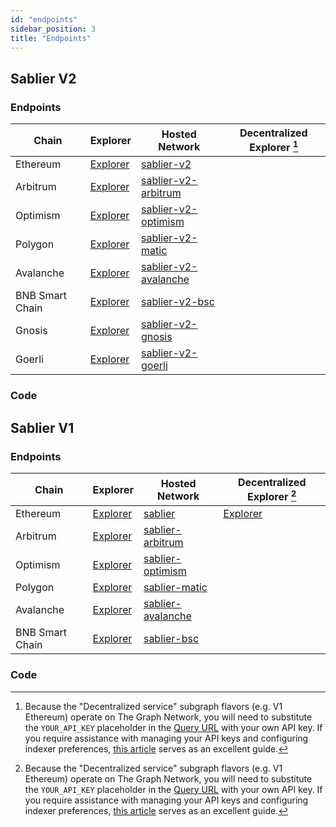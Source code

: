 ```yaml
---
id: "endpoints"
sidebar_position: 3
title: "Endpoints"
---
```



## Sablier V2

### Endpoints

| Chain           | Explorer                          | Hosted Network                                | Decentralized Explorer [^1] |
| --------------- | --------------------------------- | --------------------------------------------- | --------------------------- |
| Ethereum        | [Explorer][v2-explorer-ethereum]  | [sablier-v2][v2-endpoint-ethereum]            |                             |
| Arbitrum        | [Explorer][v2-explorer-arbitrum]  | [sablier-v2-arbitrum][v2-endpoint-arbitrum]   |                             |
| Optimism        | [Explorer][v2-explorer-optimism]  | [sablier-v2-optimism][v2-endpoint-optimism]   |                             |
| Polygon         | [Explorer][v2-explorer-polygon]   | [sablier-v2-matic][v2-endpoint-polygon]       |                             |
| Avalanche       | [Explorer][v2-explorer-avalanche] | [sablier-v2-avalanche][v2-endpoint-avalanche] |                             |
| BNB Smart Chain | [Explorer][v2-explorer-bsc]       | [sablier-v2-bsc][v2-endpoint-bsc]             |                             |
| Gnosis          | [Explorer][v2-explorer-gnosis]    | [sablier-v2-gnosis][v2-endpoint-gnosis]       |                             |
| Goerli          | [Explorer][v2-explorer-goerli]    | [sablier-v2-goerli][v2-endpoint-goerli]       |                             |

[v2-endpoint-arbitrum]: https://api.thegraph.com/subgraphs/name/sablier-labs/sablier-v2-arbitrum
[v2-endpoint-avalanche]: https://api.thegraph.com/subgraphs/name/sablier-labs/sablier-v2-avalanche
[v2-endpoint-bsc]: https://api.thegraph.com/subgraphs/name/sablier-labs/sablier-v2-bsc
[v2-endpoint-ethereum]: https://api.thegraph.com/subgraphs/name/sablier-labs/sablier-v2
[v2-endpoint-optimism]: https://api.thegraph.com/subgraphs/name/sablier-labs/sablier-v2-optimism
[v2-endpoint-polygon]: https://api.thegraph.com/subgraphs/name/sablier-labs/sablier-v2-polygon
[v2-endpoint-gnosis]: https://api.thegraph.com/subgraphs/name/sablier-labs/sablier-v2-gnosis
[v2-endpoint-goerli]: https://api.thegraph.com/subgraphs/name/sablier-labs/sablier-v2-goerli
[v2-explorer-arbitrum]: https://thegraph.com/hosted-service/subgraph/sablier-labs/sablier-v2-arbitrum
[v2-explorer-avalanche]: https://thegraph.com/hosted-service/subgraph/sablier-labs/sablier-v2-avalanche
[v2-explorer-bsc]: https://thegraph.com/hosted-service/subgraph/sablier-labs/sablier-v2-bsc
[v2-explorer-ethereum]: https://thegraph.com/hosted-service/subgraph/sablier-labs/sablier-v2
[v2-explorer-optimism]: https://thegraph.com/hosted-service/subgraph/sablier-labs/sablier-v2-optimism
[v2-explorer-polygon]: https://thegraph.com/hosted-service/subgraph/sablier-labs/sablier-v2-polygon
[v2-explorer-gnosis]: https://thegraph.com/hosted-service/subgraph/sablier-labs/sablier-v2-gnosis
[v2-explorer-goerli]: https://thegraph.com/hosted-service/subgraph/sablier-labs/sablier-v2-goerli

### Code

<LinkPreview
  href="https://github.com/sablier-labs/v2-subgraphs"
  icon="github"
  subtitle="GitHub"
  title="Github - sablier-labs/v2-subgraphs: Sablier V2 Subgraphs"
/>

## Sablier V1

### Endpoints

| Chain           | Explorer                          | Hosted Network                             | Decentralized Explorer [^1]        |
| --------------- | --------------------------------- | ------------------------------------------ | ---------------------------------- |
| Ethereum        | [Explorer][v1-explorer-ethereum]  | [sablier][v1-endpoint-ethereum]            | [Explorer][v1-explorer-ethereum-d] |
| Arbitrum        | [Explorer][v1-explorer-arbitrum]  | [sablier-arbitrum][v1-endpoint-arbitrum]   |                                    |
| Optimism        | [Explorer][v1-explorer-optimism]  | [sablier-optimism][v1-endpoint-optimism]   |                                    |
| Polygon         | [Explorer][v1-explorer-polygon]   | [sablier-matic][v1-endpoint-polygon]       |                                    |
| Avalanche       | [Explorer][v1-explorer-avalanche] | [sablier-avalanche][v1-endpoint-avalanche] |                                    |
| BNB Smart Chain | [Explorer][v1-explorer-bsc]       | [sablier-bsc][v1-endpoint-bsc]             |                                    |

[v1-endpoint-arbitrum]: https://api.thegraph.com/subgraphs/name/sablier-labs/sablier-arbitrum
[v1-endpoint-avalanche]: https://api.thegraph.com/subgraphs/name/sablier-labs/sablier-avalanche
[v1-endpoint-bsc]: https://api.thegraph.com/subgraphs/name/sablier-labs/sablier-bsc
[v1-endpoint-ethereum]: https://api.thegraph.com/subgraphs/name/sablier-labs/sablier
[v1-endpoint-optimism]: https://api.thegraph.com/subgraphs/name/sablier-labs/sablier-optimism
[v1-endpoint-polygon]: https://api.thegraph.com/subgraphs/name/sablier-labs/sablier-matic
[v1-explorer-arbitrum]: https://thegraph.com/hosted-service/subgraph/sablier-labs/sablier-arbitrum
[v1-explorer-avalanche]: https://thegraph.com/hosted-service/subgraph/sablier-labs/sablier-avalanche
[v1-explorer-bsc]: https://thegraph.com/hosted-service/subgraph/sablier-labs/sablier-bsc
[v1-explorer-ethereum]: https://thegraph.com/hosted-service/subgraph/sablier-labs/sablier
[v1-explorer-ethereum-d]: https://thegraph.com/explorer/subgraph?id=A5XzhYZ4muyRegVTYmwWbCbKWvD4LTWqac43CEGTEGdK
[v1-explorer-optimism]: https://thegraph.com/hosted-service/subgraph/sablier-labs/sablier-optimism
[v1-explorer-polygon]: https://thegraph.com/hosted-service/subgraph/sablier-labs/sablier-matic

### Code

<LinkPreview
  href="https://github.com/sablier-labs/v1-subgraph"
  icon="github"
  subtitle="GitHub"
  title="Github - sablier-labs/v1-subgraph: Sablier V1 Subgraph"
/>

[^1]:
    Because the "Decentralized service" subgraph flavors (e.g. V1 Ethereum) operate on The Graph Network, you will need
    to substitute the `YOUR_API_KEY` placeholder in the
    [Query URL](https://thegraph.com/docs/en/deploying/subgraph-studio-faqs/#6-how-do-i-find-query-urls-for-subgraphs-if-im-not-the-developer-of-the-subgraph-i-want-to-use)
    with your own API key. If you require assistance with managing your API keys and configuring indexer preferences,
    [this article](https://thegraph.com/docs/en/studio/managing-api-keys/) serves as an excellent guide.
